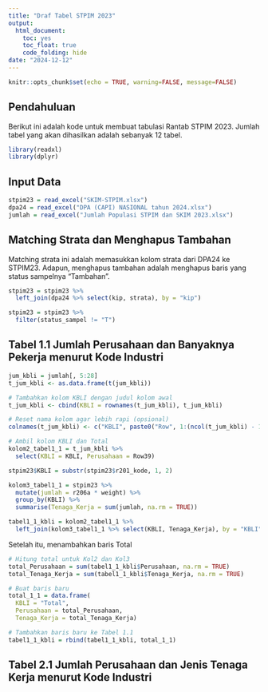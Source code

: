 ```yaml
---
title: "Draf Tabel STPIM 2023"
output: 
  html_document:
    toc: yes
    toc_float: true
    code_folding: hide
date: "2024-12-12"
---
```


```r
knitr::opts_chunk$set(echo = TRUE, warning=FALSE, message=FALSE)
```

## Pendahuluan

Berikut ini adalah kode untuk membuat tabulasi Rantab STPIM 2023. Jumlah tabel yang akan dihasilkan adalah sebanyak 12 tabel.

```r
library(readxl)
library(dplyr)
```

## Input Data

```r
stpim23 = read_excel("SKIM-STPIM.xlsx")
dpa24 = read_excel("DPA (CAPI) NASIONAL tahun 2024.xlsx")
jumlah = read_excel("Jumlah Populasi STPIM dan SKIM 2023.xlsx")
```

## Matching Strata dan Menghapus Tambahan

Matching strata ini adalah memasukkan kolom strata dari DPA24 ke STPIM23. Adapun, menghapus tambahan adalah menghapus baris yang status sampelnya "Tambahan".

```r
stpim23 = stpim23 %>%
  left_join(dpa24 %>% select(kip, strata), by = "kip")
```

```r
stpim23 = stpim23 %>%
  filter(status_sampel != "T")
```

## Tabel 1.1 Jumlah Perusahaan dan Banyaknya Pekerja menurut Kode Industri

```r
jum_kbli = jumlah[, 5:28]
t_jum_kbli <- as.data.frame(t(jum_kbli))

# Tambahkan kolom KBLI dengan judul kolom awal
t_jum_kbli <- cbind(KBLI = rownames(t_jum_kbli), t_jum_kbli)

# Reset nama kolom agar lebih rapi (opsional)
colnames(t_jum_kbli) <- c("KBLI", paste0("Row", 1:(ncol(t_jum_kbli) - 1)))

# Ambil kolom KBLI dan Total
kolom2_tabel1_1 = t_jum_kbli %>%
  select(KBLI = KBLI, Perusahaan = Row39)
```

```r
stpim23$KBLI = substr(stpim23$r201_kode, 1, 2)

kolom3_tabel1_1 = stpim23 %>%
  mutate(jumlah = r206a * weight) %>% 
  group_by(KBLI) %>%                 
  summarise(Tenaga_Kerja = sum(jumlah, na.rm = TRUE))
```

```r
tabel1_1_kbli = kolom2_tabel1_1 %>%
  left_join(kolom3_tabel1_1 %>% select(KBLI, Tenaga_Kerja), by = "KBLI")
```

Setelah itu, menambahkan baris Total

```r
# Hitung total untuk Kol2 dan Kol3
total_Perusahaan = sum(tabel1_1_kbli$Perusahaan, na.rm = TRUE)
total_Tenaga_Kerja = sum(tabel1_1_kbli$Tenaga_Kerja, na.rm = TRUE)

# Buat baris baru
total_1_1 = data.frame(
  KBLI = "Total",
  Perusahaan = total_Perusahaan,
  Tenaga_Kerja = total_Tenaga_Kerja)

# Tambahkan baris baru ke Tabel 1.1
tabel1_1_kbli = rbind(tabel1_1_kbli, total_1_1)
```

## Tabel 2.1 Jumlah Perusahaan dan Jenis Tenaga Kerja menurut Kode Industri
